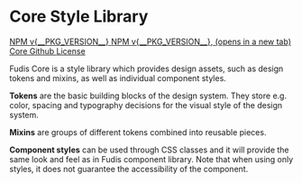 
<Meta title="Documentation/Introduction/Welcome" />

<div class="full-width-bg">
  <h1>Core Style Library</h1>
</div>

<Unstyled>
  <div class="welcome-page-wrapper">
    <a
      class="fudis-link fudis-link__size__md"
      href="https://www.npmjs.com/package/@funidata/fudis-core"
      target="_blank"
      aria-labelledby="npm-link"
    >
      NPM v{__PKG_VERSION__}
      <span
        class="fudis-icon fudis-icon__lg fudis-icon__color__primary fudis-icon__new-tab"
        aria-hidden="true"
      ></span>
      <span class="fudis-visually-hidden" id="npm-link">
        NPM v{__PKG_VERSION__}, (opens in a new tab)
      </span>
    </a>
    <a
      class="fudis-link fudis-link__size__md"
      href="https://github.com/funidata/fudis-core"
      target="_blank"
      aria-label="Core Github, (opens in a new tab)"
    >
      Core Github
      <span
        class="fudis-icon fudis-icon__lg fudis-icon__color__primary fudis-icon__new-tab"
        aria-hidden="true"
      ></span>
    </a>
    <a
      class="fudis-link fudis-link__size__md"
      href="https://github.com/funidata/fudis-core/blob/main/LICENSE"
      target="_blank"
      aria-label="License, (opens in a new tab)"
    >
      License
      <span
        class="fudis-icon fudis-icon__lg fudis-icon__color__primary fudis-icon__new-tab"
        aria-hidden="true"
      ></span>
    </a>
  </div>
</Unstyled>

Fudis Core is a style library which provides design assets, such as design tokens and mixins, as well as individual component styles.

**Tokens** are the basic building blocks of the design system. They store e.g. color, spacing and typography decisions for the visual style of the design system.

**Mixins** are groups of different tokens combined into reusable pieces.

**Component styles** can be used through CSS classes and it will provide the same look and feel as in Fudis component library. Note that when using only styles, it does not guarantee the accessibility of the component.

